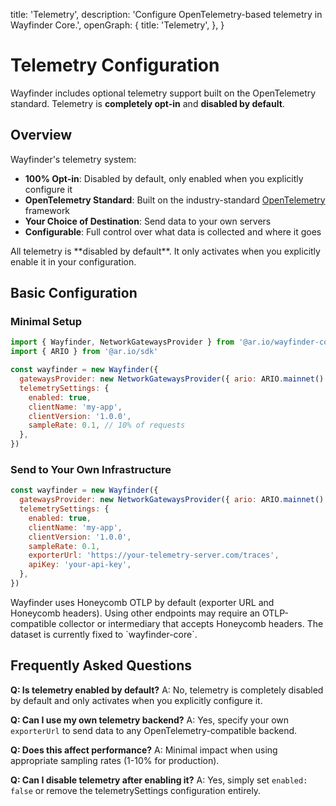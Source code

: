   title: 'Telemetry',
  description: 'Configure OpenTelemetry-based telemetry in Wayfinder Core.',
  openGraph: {
    title: 'Telemetry',
  },
}

# Telemetry Configuration

Wayfinder includes optional telemetry support built on the OpenTelemetry standard. Telemetry is **completely opt-in** and **disabled by default**.

## Overview

Wayfinder's telemetry system:

- **100% Opt-in**: Disabled by default, only enabled when you explicitly configure it
- **OpenTelemetry Standard**: Built on the industry-standard [OpenTelemetry](https://opentelemetry.io/) framework
- **Your Choice of Destination**: Send data to your own servers
- **Configurable**: Full control over what data is collected and where it goes

<Tip>
  All telemetry is **disabled by default**. It only activates when you
  explicitly enable it in your configuration.
</Tip>

## Basic Configuration

### Minimal Setup

```javascript
import { Wayfinder, NetworkGatewaysProvider } from '@ar.io/wayfinder-core'
import { ARIO } from '@ar.io/sdk'

const wayfinder = new Wayfinder({
  gatewaysProvider: new NetworkGatewaysProvider({ ario: ARIO.mainnet() }),
  telemetrySettings: {
    enabled: true,
    clientName: 'my-app',
    clientVersion: '1.0.0',
    sampleRate: 0.1, // 10% of requests
  },
})
```

### Send to Your Own Infrastructure

```javascript
const wayfinder = new Wayfinder({
  gatewaysProvider: new NetworkGatewaysProvider({ ario: ARIO.mainnet() }),
  telemetrySettings: {
    enabled: true,
    clientName: 'my-app',
    clientVersion: '1.0.0',
    sampleRate: 0.1,
    exporterUrl: 'https://your-telemetry-server.com/traces',
    apiKey: 'your-api-key',
  },
})
```

<Tip>
  Wayfinder uses Honeycomb OTLP by default (exporter URL and Honeycomb headers).
  Using other endpoints may require an OTLP-compatible collector or intermediary
  that accepts Honeycomb headers. The dataset is currently fixed to
  `wayfinder-core`.
</Tip>

## Frequently Asked Questions

**Q: Is telemetry enabled by default?**
A: No, telemetry is completely disabled by default and only activates when you explicitly configure it.

**Q: Can I use my own telemetry backend?**
A: Yes, specify your own `exporterUrl` to send data to any OpenTelemetry-compatible backend.

**Q: Does this affect performance?**
A: Minimal impact when using appropriate sampling rates (1-10% for production).

**Q: Can I disable telemetry after enabling it?**
A: Yes, simply set `enabled: false` or remove the telemetrySettings configuration entirely.
